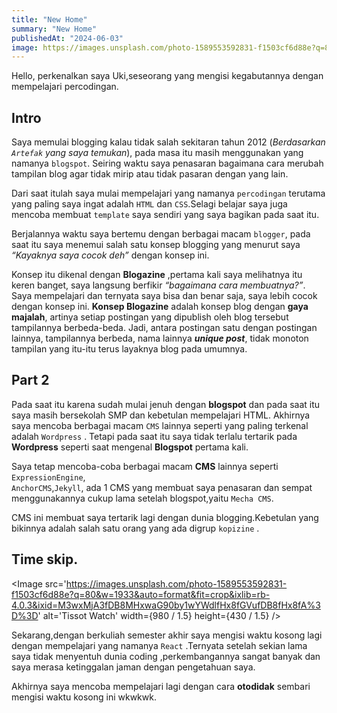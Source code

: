 ```yaml
---
title: "New Home"
summary: "New Home"
publishedAt: "2024-06-03"
image: https://images.unsplash.com/photo-1589553592831-f1503cf6d88e?q=80&w=1933&auto=format&fit=crop&ixlib=rb-4.0.3&ixid=M3wxMjA3fDB8MHxwaG90by1wYWdlfHx8fGVufDB8fHx8fA%3D%3D
---
```


Hello, perkenalkan saya Uki,seseorang yang mengisi kegabutannya dengan mempelajari percodingan.

<Imgfull
src='https://images.unsplash.com/photo-1470071459604-3b5ec3a7fe05?q=80&w=1948&auto=format&fit=crop&ixlib=rb-4.0.3&ixid=M3wxMjA3fDB8MHxwaG90by1wYWdlfHx8fGVufDB8fHx8fA%3D%3D'
alt='Nature'
caption='Picture of Beutiful Nature'
/>

## Intro

Saya memulai blogging kalau tidak salah sekitaran tahun 2012 (*Berdasarkan `Artefak` yang saya temukan*), 
pada masa itu masih menggunakan yang namanya `blogspot`.
Seiring waktu saya penasaran bagaimana cara merubah tampilan blog agar tidak mirip atau tidak pasaran dengan yang lain.

Dari saat itulah saya mulai mempelajari yang namanya `percodingan` terutama yang paling saya ingat adalah `HTML` dan `CSS`.Selagi belajar saya juga mencoba membuat `template` saya sendiri yang saya bagikan pada saat itu.

Berjalannya waktu saya bertemu dengan berbagai macam `blogger`,
pada saat itu saya menemui salah satu konsep blogging yang menurut saya 
*“Kayaknya saya cocok deh”* dengan konsep ini.

Konsep itu dikenal dengan **Blogazine** ,pertama kali saya melihatnya itu keren banget,
saya langsung berfikir *“bagaimana cara membuatnya?”*.
Saya mempelajari dan ternyata saya bisa dan benar saja,
saya lebih cocok dengan konsep ini.
<Cbox href='https://blogaeres.blogspot.com/2019/03/mengenal-kembali-blogazine.html' source='blogaeres'>
        **Konsep Blogazine** adalah konsep blog dengan **gaya majalah**, 
        artinya setiap postingan yang dipublish oleh blog tersebut tampilannya berbeda-beda. 
        Jadi, antara postingan satu dengan postingan lainnya, tampilannya berbeda, nama lainnya ***unique post***, 
        tidak monoton tampilan yang itu-itu terus layaknya blog pada umumnya.
</Cbox>
## Part 2

Pada saat itu karena sudah mulai jenuh dengan **blogspot** dan pada saat itu saya masih bersekolah SMP dan kebetulan mempelajari HTML.
Akhirnya saya mencoba berbagai macam `CMS` lainnya seperti yang paling terkenal adalah `Wordpress` .
Tetapi pada saat itu saya tidak terlalu tertarik pada **Wordpress** seperti saat mengenal **Blogspot** pertama kali.

Saya tetap mencoba-coba berbagai macam **CMS** lainnya seperti 
`ExpressionEngine`,  
`AnchorCMS`,`Jekyll`, 
ada 1 CMS yang membuat saya penasaran dan sempat menggunakannya cukup lama setelah blogspot,yaitu `Mecha CMS`.

CMS ini membuat saya tertarik lagi dengan dunia blogging.Kebetulan yang bikinnya adalah salah satu orang yang ada digrup `kopizine` .

## Time skip.
<Image
src='https://images.unsplash.com/photo-1589553592831-f1503cf6d88e?q=80&w=1933&auto=format&fit=crop&ixlib=rb-4.0.3&ixid=M3wxMjA3fDB8MHxwaG90by1wYWdlfHx8fGVufDB8fHx8fA%3D%3D'
alt='Tissot Watch'
    width={980 / 1.5}
    height={430 / 1.5}
/>

Sekarang,dengan berkuliah semester akhir saya mengisi waktu kosong lagi dengan mempelajari yang namanya `React` .Ternyata setelah sekian lama saya tidak menyentuh dunia coding ,perkembangannya sangat banyak dan saya merasa ketinggalan jaman dengan pengetahuan saya.

Akhirnya saya mencoba mempelajari lagi dengan cara **otodidak** sembari mengisi waktu kosong ini wkwkwk.
